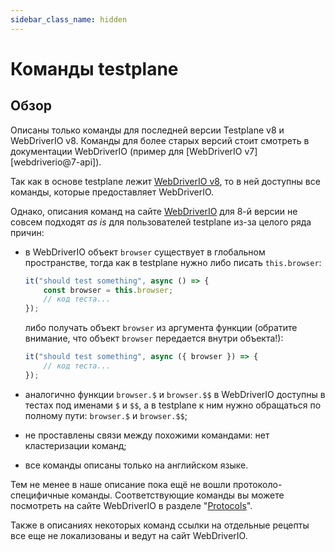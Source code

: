 ```yaml
---
sidebar_class_name: hidden
---
```



# Команды testplane

## Обзор

<Admonition type="warning">
    Описаны только команды для последней версии Testplane v8 и WebDriverIO v8. Команды для более
    старых версий стоит смотреть в документации WebDriverIO (пример для [WebDriverIO
    v7][webdriverio@7-api]).
</Admonition>

Так как в основе testplane лежит [WebDriverIO v8][webdriverio-api], то в ней доступны все команды, которые предоставляет WebDriverIO.

Однако, описания команд на сайте [WebDriverIO][webdriverio-api] для 8-й версии не совсем подходят _as is_ для пользователей testplane из-за целого ряда причин:

-   в WebDriverIO объект `browser` существует в глобальном пространстве, тогда как в testplane нужно либо писать `this.browser`:

    ```javascript
    it("should test something", async () => {
        const browser = this.browser;
        // код теста...
    });
    ```

    либо получать объект `browser` из аргумента функции (обратите внимание, что объект `browser` передается внутри объекта!):

    ```javascript
    it("should test something", async ({ browser }) => {
        // код теста...
    });
    ```

-   аналогично функции `browser.$` и `browser.$$` в WebDriverIO доступны в тестах под именами `$` и `$$`, а в testplane к ним нужно обращаться по полному пути: `browser.$` и `browser.$$`;

-   не проставлены связи между похожими командами: нет кластеризации команд;

-   все команды описаны только на английском языке.

Тем не менее в наше описание пока ещё не вошли протоколо-специфичные команды. Соответствующие команды вы можете посмотреть на сайте WebDriverIO в разделе "[Protocols][webdriverio-protocols]".

Также в описаниях некоторых команд ссылки на отдельные рецепты все еще не локализованы и ведут на сайт WebDriverIO.

[webdriverio@7-api]: https://v7.webdriver.io/docs/api
[webdriverio-api]: https://webdriver.io/docs/api
[webdriverio-protocols]: https://webdriver.io/docs/api/webdriver
